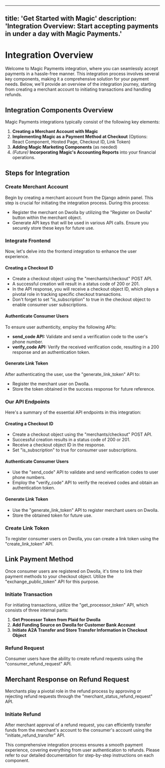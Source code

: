 
---
title: 'Get Started with Magic'
description: 'Integration Overview: Start accepting payments in under a day with Magic Payments.'
---

# Integration Overview

Welcome to Magic Payments integration, where you can seamlessly accept payments in a hassle-free manner. This integration process involves several key components, making it a comprehensive solution for your payment needs. Below, we'll provide an overview of the integration journey, starting from creating a merchant account to initiating transactions and handling refunds.

## Integration Components Overview

Magic Payments integrations typically consist of the following key elements:

1. **Creating a Merchant Account with Magic**
2. **Implementing Magic as a Payment Method at Checkout** (Options: React Component, Hosted Page, Checkout ID, Link Token)
3. **Adding Magic Marketing Components** (as needed)
4. *(Future)* **Incorporating Magic's Accounting Reports** into your financial operations.

## Steps for Integration

### Create Merchant Account

Begin by creating a merchant account from the Django admin panel. This step is crucial for initiating the integration process. During this process:

- Register the merchant on Dwolla by utilizing the "Register on Dwolla" button within the merchant object.
- Generate API keys that will be used in various API calls. Ensure you securely store these keys for future use.

### Integrate Frontend

Now, let's delve into the frontend integration to enhance the user experience.

#### Creating a Checkout ID

- Create a checkout object using the "merchants/checkout" POST API.
- A successful creation will result in a status code of 200 or 201.
- In the API response, you will receive a checkout object ID, which plays a pivotal role in tracking specific checkout transactions.
- Don't forget to set "is_subscription" to true in the checkout object to enable consumer user subscriptions.

#### Authenticate Consumer Users

To ensure user authenticity, employ the following APIs:

- **send_code API:** Validate and send a verification code to the user's phone number.
- **verify_code API:** Verify the received verification code, resulting in a 200 response and an authentication token.

#### Generate Link Token

After authenticating the user, use the "generate_link_token" API to:

- Register the merchant user on Dwolla.
- Store the token obtained in the success response for future reference.

### Our API Endpoints

Here's a summary of the essential API endpoints in this integration:

#### Creating a Checkout ID

- Create a checkout object using the "merchants/checkout" POST API.
- Successful creation results in a status code of 200 or 201.
- Receive a checkout object ID in the response.
- Set "is_subscription" to true for consumer user subscriptions.

#### Authenticate Consumer Users

- Use the "send_code" API to validate and send verification codes to user phone numbers.
- Employ the "verify_code" API to verify the received codes and obtain an authentication token.

#### Generate Link Token

- Use the "generate_link_token" API to register merchant users on Dwolla.
- Store the obtained token for future use.

### Create Link Token

To register consumer users on Dwolla, you can create a link token using the "create_link_token" API.

## Link Payment Method

Once consumer users are registered on Dwolla, it's time to link their payment methods to your checkout object. Utilize the "exchange_public_token" API for this purpose.

### Initiate Transaction

For initiating transactions, utilize the "get_processor_token" API, which consists of three internal parts:

1. **Get Processor Token from Plaid for Dwolla**
2. **Add Funding Source on Dwolla for Customer Bank Account**
3. **Initiate A2A Transfer and Store Transfer Information in Checkout Object**

### Refund Request

Consumer users have the ability to create refund requests using the "consumer_refund_request" API.

## Merchant Response on Refund Request

Merchants play a pivotal role in the refund process by approving or rejecting refund requests through the "merchant_status_refund_request" API.

### Initiate Refund

After merchant approval of a refund request, you can efficiently transfer funds from the merchant's account to the consumer's account using the "initiate_refund_transfer" API.

This comprehensive integration process ensures a smooth payment experience, covering everything from user authentication to refunds. Please refer to our detailed documentation for step-by-step instructions on each component.
